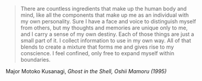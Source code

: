 >There are countless ingredients that make up the human body and mind, like all the components that make up me as an individual with my own personality. Sure I have a face and voice to distinguish myself from others, but my thoughts and memories are unique only to me, and I carry a sense of my own destiny. Each of those things are just a small part of it. I collect information to use in my own way. All of that blends to create a mixture that forms me and gives rise to my conscience. I feel confined, only free to expand myself within boundaries.

<p className="citation text-base text-neutral-600 dark:text-neutral-300">Major Motoko Kusanagi, <cite>Ghost in the Shell, Oshii Mamoru (1995)</cite></p>
